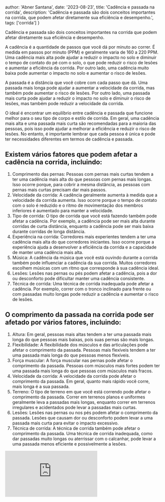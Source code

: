
  author: 'Abner Santana',
  date: '2023-08-23',
  title: 'Cadência e passada na corrida',
  description:
  'Cadência e passada são dois conceitos importantes na corrida, que podem afetar diretamente sua eficiência e desempenho.',
  tags: ['corrida']
}


Cadência e passada são dois conceitos importantes na corrida que podem afetar diretamente sua eficiência e desempenho.

A cadência é a quantidade de passos que você dá por minuto ao correr. É medida em passos por minuto (PPM) e geralmente varia de 160 a 220 PPM. Uma cadência mais alta pode ajudar a reduzir o impacto no solo e diminuir o tempo de contato do pé com o solo, o que pode reduzir o risco de lesões e aumentar a eficiência da corrida. Por outro lado, uma cadência muito baixa pode aumentar o impacto no solo e aumentar o risco de lesões.

A passada é a distância que você cobre com cada passo que dá. Uma passada mais longa pode ajudar a aumentar a velocidade da corrida, mas também pode aumentar o risco de lesões. Por outro lado, uma passada mais curta pode ajudar a reduzir o impacto no solo e diminuir o risco de lesões, mas também pode reduzir a velocidade da corrida.

O ideal é encontrar um equilíbrio entre cadência e passada que funcione melhor para o seu tipo de corpo e estilo de corrida. Em geral, uma cadência mais alta e uma passada mais curta são recomendadas para a maioria das pessoas, pois isso pode ajudar a melhorar a eficiência e reduzir o risco de lesões. No entanto, é importante lembrar que cada pessoa é única e pode ter necessidades diferentes em termos de cadência e passada.

## Existem vários fatores que podem afetar a cadência na corrida, incluindo:

1. Comprimento das pernas: Pessoas com pernas mais curtas tendem a ter uma cadência mais alta do que pessoas com pernas mais longas. Isso ocorre porque, para cobrir a mesma distância, as pessoas com pernas mais curtas precisam dar mais passos.
2. Velocidade da corrida: A cadência geralmente aumenta à medida que a velocidade da corrida aumenta. Isso ocorre porque o tempo de contato com o solo é reduzido e o ritmo de movimentação dos membros inferiores é aumentado para manter a velocidade.
3. Tipo de corrida: O tipo de corrida que você está fazendo também pode afetar a cadência. Por exemplo, a cadência pode ser mais alta durante corridas de curta distância, enquanto a cadência pode ser mais baixa durante corridas de longa distância.
4. Experiência na corrida: Corredores mais experientes tendem a ter uma cadência mais alta do que corredores iniciantes. Isso ocorre porque a experiência ajuda a desenvolver a eficiência da corrida e a capacidade de manter uma cadência mais alta.
5. Música: A cadência da música que você está ouvindo durante a corrida também pode influenciar a cadência da sua corrida. Muitos corredores escolhem músicas com um ritmo que corresponde à sua cadência ideal.
6. Lesões: Lesões nas pernas ou pés podem afetar a cadência, pois a dor ou desconforto pode dificultar manter uma cadência consistente.
7. Técnica de corrida: Uma técnica de corrida inadequada pode afetar a cadência. Por exemplo, correr com o tronco inclinado para frente ou com passadas muito longas pode reduzir a cadência e aumentar o risco de lesões.

## O comprimento da passada na corrida pode ser afetado por vários fatores, incluindo:

1. Altura: Em geral, pessoas mais altas tendem a ter uma passada mais longa do que pessoas mais baixas, pois suas pernas são mais longas.
2. Flexibilidade: A flexibilidade dos músculos e das articulações pode afetar o comprimento da passada. Pessoas mais flexíveis tendem a ter uma passada mais longa do que pessoas menos flexíveis.
3. Força muscular: A força muscular nas pernas pode afetar o comprimento da passada. Pessoas com músculos mais fortes podem ter uma passada mais longa do que pessoas com músculos mais fracos.
4. Velocidade da corrida: A velocidade da corrida pode afetar o comprimento da passada. Em geral, quanto mais rápido você corre, mais longa é a sua passada.
5. Terreno: O tipo de terreno em que você está correndo pode afetar o comprimento da passada. Correr em terrenos planos e uniformes geralmente leva a passadas mais longas, enquanto correr em terrenos irregulares e acidentados pode levar a passadas mais curtas.
6. Lesões: Lesões nas pernas ou nos pés podem afetar o comprimento da passada. Lesões que causam dor ou desconforto podem levar a uma passada mais curta para evitar o impacto excessivo.
7. Técnica de corrida: A técnica de corrida também pode afetar o comprimento da passada. Uma técnica de corrida inadequada, como dar passadas muito longas ou aterrissar com o calcanhar, pode levar a uma passada menos eficiente e possivelmente a lesões.

<div class="video-container">
<iframe src="https://www.youtube.com/embed/XuSlKfckxgc" frameborder="0" allow="accelerometer; autoplay; clipboard-write; encrypted-media; gyroscope; picture-in-picture" allowfullscreen></iframe>
</div>
